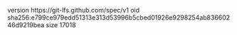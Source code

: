 version https://git-lfs.github.com/spec/v1
oid sha256:e799ce979edd51313e313d53996b5cbed01926e9298254ab83660246d9219bea
size 17018

